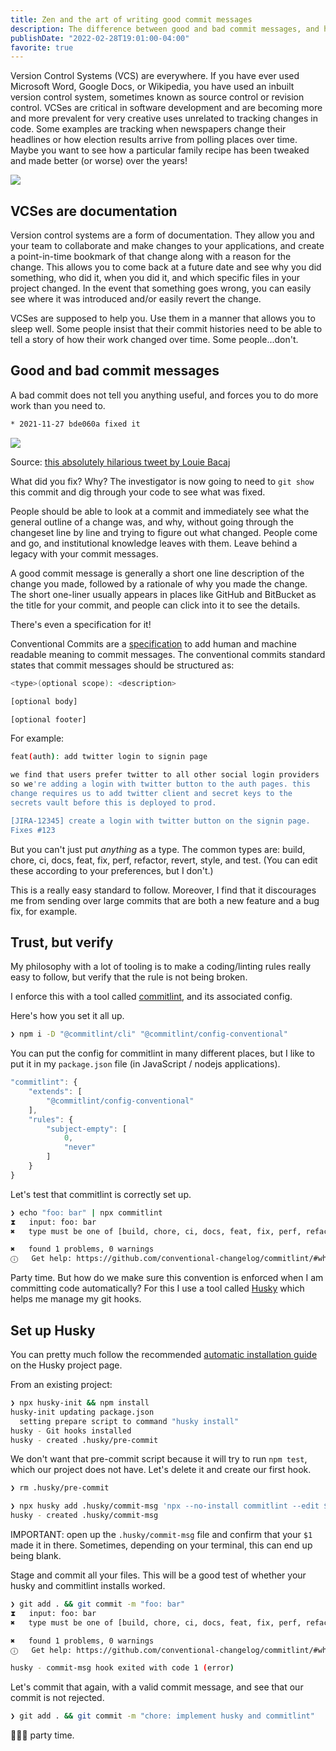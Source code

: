 ```yaml
---
title: Zen and the art of writing good commit messages
description: The difference between good and bad commit messages, and how to enforce the structure with commitlint and Husky git hooks.
publishDate: "2022-02-28T19:01:00-04:00"
favorite: true
---
```


Version Control Systems (VCS) are everywhere. If you have ever used Microsoft Word, Google Docs, or Wikipedia, you have used an inbuilt version control system, sometimes known as source control or revision control. VCSes are critical in software development and are becoming more and more prevalent for very creative uses unrelated to tracking changes in code. Some examples are tracking when newspapers change their headlines or how election results arrive from polling places over time. Maybe you want to see how a particular family recipe has been tweaked and made better (or worse) over the years!

![](./recipe-commit-log.png)

## VCSes are documentation

Version control systems are a form of documentation. They allow you and your team to collaborate and make changes to your applications, and create a point-in-time bookmark of that change along with a reason for the change. This allows you to come back at a future date and see why you did something, who did it, when you did it, and which specific files in your project changed. In the event that something goes wrong, you can easily see where it was introduced and/or easily revert the change.

VCSes are supposed to help you. Use them in a manner that allows you to sleep well. Some people insist that their commit histories need to be able to tell a story of how their work changed over time. Some people...don't.

## Good and bad commit messages

A bad commit does not tell you anything useful, and forces you to do more work than you need to.

```bash
* 2021-11-27 bde060a fixed it
```

![](./fixed-it-meme.jpg)

Source: [this absolutely hilarious tweet by Louie
Bacaj](https://twitter.com/LBacaj/status/1498419192147726337?s=20&t=VQOaNkVAmDeMbzoB8qBwVA)

What did you fix? Why? The investigator is now going to need to `git show` this commit and dig through your code to see what was fixed.

People should be able to look at a commit and immediately see what the general outline of a change was, and why, without going through the changeset line by line and trying to figure out what changed. People come and go, and institutional knowledge leaves with them. Leave behind a legacy with your commit messages.

A good commit message is generally a short one line description of the change you made, followed by a rationale of why you made the change. The short one-liner usually appears in places like GitHub and BitBucket as the title for your commit, and people can click into it to see the details.

There's even a specification for it!

Conventional Commits are a [specification](https://www.conventionalcommits.org/) to add human and machine readable meaning to commit messages. The conventional commits standard states that commit messages should be structured as:

```bash
<type>(optional scope): <description>

[optional body]

[optional footer]
```

For example:

```bash
feat(auth): add twitter login to signin page

we find that users prefer twitter to all other social login providers
so we're adding a login with twitter button to the auth pages. this
change requires us to add twitter client and secret keys to the
secrets vault before this is deployed to prod.

[JIRA-12345] create a login with twitter button on the signin page.
Fixes #123
```

But you can't just put _anything_ as a type. The common types are: build, chore, ci, docs, feat, fix, perf, refactor, revert, style, and test. (You can edit these according to your preferences, but I don't.)

This is a really easy standard to follow. Moreover, I find that it discourages me from sending over large commits that are both a new feature and a bug fix, for example.

## Trust, but verify

My philosophy with a lot of tooling is to make a coding/linting rules really easy to follow, but verify that the rule is not being broken.

I enforce this with a tool called [commitlint](https://github.com/conventional-changelog/commitlint), and its associated config.

Here's how you set it all up.

```bash
❯ npm i -D "@commitlint/cli" "@commitlint/config-conventional"
```

You can put the config for commitlint in many different places, but I like to put it in my `package.json` file (in JavaScript / nodejs applications).

```js filename="package.json"
"commitlint": {
    "extends": [
        "@commitlint/config-conventional"
    ],
    "rules": {
        "subject-empty": [
            0,
            "never"
        ]
    }
}
```

Let's test that commitlint is correctly set up.

```bash
❯ echo "foo: bar" | npx commitlint
⧗   input: foo: bar
✖   type must be one of [build, chore, ci, docs, feat, fix, perf, refactor, revert, style, test] [type-enum]

✖   found 1 problems, 0 warnings
ⓘ   Get help: https://github.com/conventional-changelog/commitlint/#what-is-commitlint
```

Party time. But how do we make sure this convention is enforced when I am committing code automatically? For this I use a tool called [Husky](https://typicode.github.io/husky/#/) which helps me manage my git hooks.

## Set up Husky

You can pretty much follow the recommended [automatic installation guide](https://typicode.github.io/husky/#/?id=automatic-recommended) on the Husky project page.

From an existing project:

```bash
❯ npx husky-init && npm install
husky-init updating package.json
  setting prepare script to command "husky install"
husky - Git hooks installed
husky - created .husky/pre-commit
```

We don't want that pre-commit script because it will try to run `npm test`, which our project does not have. Let's delete it and create our first hook.

```bash
❯ rm .husky/pre-commit

❯ npx husky add .husky/commit-msg 'npx --no-install commitlint --edit $1'
husky - created .husky/commit-msg
```

IMPORTANT: open up the `.husky/commit-msg` file and confirm that your `$1` made it in there. Sometimes, depending on your terminal, this can end up being blank.

Stage and commit all your files. This will be a good test of whether your husky and commitlint installs worked.

```bash
❯ git add . && git commit -m "foo: bar"
⧗   input: foo: bar
✖   type must be one of [build, chore, ci, docs, feat, fix, perf, refactor, revert, style, test] [type-enum]

✖   found 1 problems, 0 warnings
ⓘ   Get help: https://github.com/conventional-changelog/commitlint/#what-is-commitlint

husky - commit-msg hook exited with code 1 (error)
```

Let's commit that again, with a valid commit message, and see that our commit is not rejected.

```bash
❯ git add . && git commit -m "chore: implement husky and commitlint"
```

🥳🥳🥳 party time.
